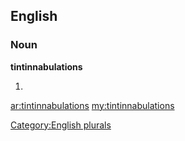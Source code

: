 ==English==

===Noun===
'''tintinnabulations'''

# {{plural of|[[tintinnabulation]]}}

[[Category:English plurals]]

[[ar:tintinnabulations]]
[[my:tintinnabulations]]